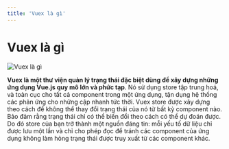 ```yaml
---
title: 'Vuex là gì'
---
```


# Vuex là gì

![Vuex là gì](/vuex.png)

**Vuex là một thư viện quản lý trạng thái đặc biệt dùng để xây dựng những ứng dụng Vue.js quy mô lớn và phức tạp**. Nó sử dụng store tập trung hoá, và toàn cục cho tất cả component trong một ứng dụng, tận dụng hệ thống các phản ứng cho những cập nhanh tức thời.
Vuex store được xây dựng theo cách để không thể thay đổi trạng thái của nó từ bất kỳ component nào. Bảo đảm rằng trạng thái chỉ có thể biến đổi theo cách có thể dự đoán được. Do đó store của bạn trở thành một nguồn đáng tin: mỗi yếu tố dữ liệu chỉ được lưu một lần và chỉ cho phép đọc để tránh các component của ứng dụng không làm hỏng trạng thái được truy xuất từ các component khác.

